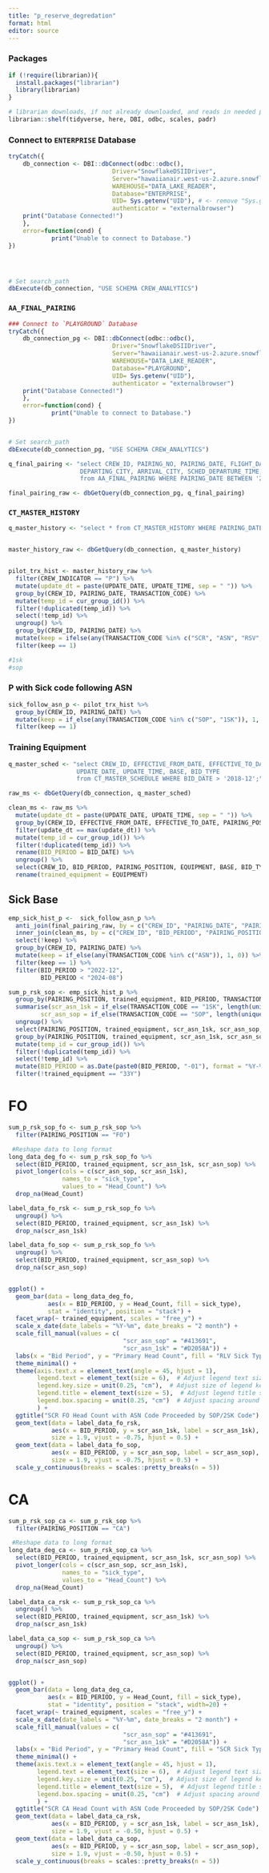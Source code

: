 ```yaml
---
title: "p_reserve_degredation"
format: html
editor: source
---
```


### Packages
```r

if (!require(librarian)){
  install.packages("librarian")
  library(librarian)
}

# librarian downloads, if not already downloaded, and reads in needed packages
librarian::shelf(tidyverse, here, DBI, odbc, scales, padr)

```


### Connect to `ENTERPRISE` Database
```r

tryCatch({
    db_connection <- DBI::dbConnect(odbc::odbc(),
                             Driver="SnowflakeDSIIDriver",
                             Server="hawaiianair.west-us-2.azure.snowflakecomputing.com",
                             WAREHOUSE="DATA_LAKE_READER",
                             Database="ENTERPRISE",
                             UID= Sys.getenv("UID"), # <- remove "Sys.getenv("UID")" and enter "your email"
                             authenticator = "externalbrowser")
    print("Database Connected!")
    },
    error=function(cond) {
            print("Unable to connect to Database.")
})




# Set search_path
dbExecute(db_connection, "USE SCHEMA CREW_ANALYTICS")

```

### `AA_FINAL_PAIRING`
```r

### Connect to `PLAYGROUND` Database
tryCatch({
    db_connection_pg <- DBI::dbConnect(odbc::odbc(),
                             Driver="SnowflakeDSIIDriver",
                             Server="hawaiianair.west-us-2.azure.snowflakecomputing.com",
                             WAREHOUSE="DATA_LAKE_READER",
                             Database="PLAYGROUND",
                             UID= Sys.getenv("UID"), 
                             authenticator = "externalbrowser")
    print("Database Connected!")
    },
    error=function(cond) {
            print("Unable to connect to Database.")
})


# Set search_path
dbExecute(db_connection_pg, "USE SCHEMA CREW_ANALYTICS")

q_final_pairing <- "select CREW_ID, PAIRING_NO, PAIRING_DATE, FLIGHT_DATE, EQUIPMENT, PAIRING_POSITION,
                    DEPARTING_CITY, ARRIVAL_CITY, SCHED_DEPARTURE_TIME, SCHED_ARRIVAL_TIME
                    from AA_FINAL_PAIRING WHERE PAIRING_DATE BETWEEN '2019-01-01' AND '2024-08-01';"

final_pairing_raw <- dbGetQuery(db_connection_pg, q_final_pairing) 


```

### `CT_MASTER_HISTORY`
```r

q_master_history <- "select * from CT_MASTER_HISTORY WHERE PAIRING_DATE BETWEEN '2019-01-01' AND '2024-08-01';"


master_history_raw <- dbGetQuery(db_connection, q_master_history)


pilot_trx_hist <- master_history_raw %>% 
  filter(CREW_INDICATOR == "P") %>% 
  mutate(update_dt = paste(UPDATE_DATE, UPDATE_TIME, sep = " ")) %>% 
  group_by(CREW_ID, PAIRING_DATE, TRANSACTION_CODE) %>% 
  mutate(temp_id = cur_group_id()) %>% 
  filter(!duplicated(temp_id)) %>% 
  select(!temp_id) %>% 
  ungroup() %>% 
  group_by(CREW_ID, PAIRING_DATE) %>% 
  mutate(keep = ifelse(any(TRANSACTION_CODE %in% c("SCR", "ASN", "RSV", "ARC", "RLV")), 1, 0)) %>% 
  filter(keep == 1)

#1sk
#sop
```


### P with Sick code following ASN
```r

sick_follow_asn_p <- pilot_trx_hist %>% 
  group_by(CREW_ID, PAIRING_DATE) %>% 
  mutate(keep = if_else(any(TRANSACTION_CODE %in% c("SOP", "1SK")), 1, 0)) %>% 
  filter(keep == 1)

```

### Training Equipment 
```r
q_master_sched <- "select CREW_ID, EFFECTIVE_FROM_DATE, EFFECTIVE_TO_DATE, EQUIPMENT, PAIRING_POSITION, BID_DATE,
                   UPDATE_DATE, UPDATE_TIME, BASE, BID_TYPE
                   from CT_MASTER_SCHEDULE WHERE BID_DATE > '2018-12';"

raw_ms <- dbGetQuery(db_connection, q_master_sched)

clean_ms <- raw_ms %>% 
  mutate(update_dt = paste(UPDATE_DATE, UPDATE_TIME, sep = " ")) %>% 
  group_by(CREW_ID, EFFECTIVE_FROM_DATE, EFFECTIVE_TO_DATE, PAIRING_POSITION) %>% 
  filter(update_dt == max(update_dt)) %>% 
  mutate(temp_id = cur_group_id()) %>% 
  filter(!duplicated(temp_id)) %>% 
  rename(BID_PERIOD = BID_DATE) %>% 
  ungroup() %>% 
  select(CREW_ID, BID_PERIOD, PAIRING_POSITION, EQUIPMENT, BASE, BID_TYPE) %>% 
  rename(trained_equipment = EQUIPMENT)

```

## Sick Base
```r

emp_sick_hist_p <-  sick_follow_asn_p %>% 
  anti_join(final_pairing_raw, by = c("CREW_ID", "PAIRING_DATE", "PAIRING_NO", "PAIRING_POSITION")) %>% 
  inner_join(clean_ms, by = c("CREW_ID", "BID_PERIOD", "PAIRING_POSITION", "BASE")) %>% 
  select(!keep) %>% 
  group_by(CREW_ID, PAIRING_DATE) %>% 
  mutate(keep = if_else(any(TRANSACTION_CODE %in% c("ASN")), 1, 0)) %>%
  filter(keep == 1) %>%
  filter(BID_PERIOD > "2022-12",
         BID_PERIOD < "2024-08")

```

```r
sum_p_rsk_sop <- emp_sick_hist_p %>% 
  group_by(PAIRING_POSITION, trained_equipment, BID_PERIOD, TRANSACTION_CODE) %>% 
  summarise(scr_asn_1sk = if_else(TRANSACTION_CODE == "1SK", length(unique(CREW_ID)), NA),
         scr_asn_sop = if_else(TRANSACTION_CODE == "SOP", length(unique(CREW_ID)), NA)) %>% 
  ungroup() %>% 
  select(PAIRING_POSITION, trained_equipment, scr_asn_1sk, scr_asn_sop, BID_PERIOD)  %>% 
  group_by(PAIRING_POSITION, trained_equipment, scr_asn_1sk, scr_asn_sop, BID_PERIOD) %>% 
  mutate(temp_id = cur_group_id()) %>% 
  filter(!duplicated(temp_id)) %>% 
  select(!temp_id) %>%
  mutate(BID_PERIOD = as.Date(paste0(BID_PERIOD, "-01"), format = "%Y-%m-%d"))%>% 
  filter(!trained_equipment == "33Y")
```
# FO
```r

sum_p_rsk_sop_fo <- sum_p_rsk_sop %>% 
  filter(PAIRING_POSITION == "FO")

 #Reshape data to long format
long_data_deg_fo <- sum_p_rsk_sop_fo %>%
  select(BID_PERIOD, trained_equipment, scr_asn_1sk, scr_asn_sop) %>%
  pivot_longer(cols = c(scr_asn_sop, scr_asn_1sk), 
               names_to = "sick_type", 
               values_to = "Head_Count") %>% 
  drop_na(Head_Count) 

label_data_fo_rsk <- sum_p_rsk_sop_fo %>%
  ungroup() %>% 
  select(BID_PERIOD, trained_equipment, scr_asn_1sk) %>% 
  drop_na(scr_asn_1sk) 

label_data_fo_sop <- sum_p_rsk_sop_fo %>%
  ungroup() %>% 
  select(BID_PERIOD, trained_equipment, scr_asn_sop) %>% 
  drop_na(scr_asn_sop) 


ggplot() +
  geom_bar(data = long_data_deg_fo, 
           aes(x = BID_PERIOD, y = Head_Count, fill = sick_type), 
           stat = "identity", position = "stack") +
  facet_wrap(~ trained_equipment, scales = "free_y") +
  scale_x_date(date_labels = "%Y-%m", date_breaks = "2 month") +
  scale_fill_manual(values = c( 
                                "scr_asn_sop" = "#413691", 
                                "scr_asn_1sk" = "#D2058A")) +
  labs(x = "Bid Period", y = "Primary Head Count", fill = "RLV Sick Type") +
  theme_minimal() +
  theme(axis.text.x = element_text(angle = 45, hjust = 1),
        legend.text = element_text(size = 6),  # Adjust legend text size
        legend.key.size = unit(0.25, "cm"),  # Adjust size of legend keys
        legend.title = element_text(size = 5),  # Adjust legend title size
        legend.box.spacing = unit(0.25, "cm")  # Adjust spacing around the legend box
        ) +
  ggtitle("SCR FO Head Count with ASN Code Proceeded by SOP/2SK Code") +
  geom_text(data = label_data_fo_rsk,
            aes(x = BID_PERIOD, y = scr_asn_1sk, label = scr_asn_1sk),
            size = 1.9, vjust = -0.75, hjust = 0.5) +
  geom_text(data = label_data_fo_sop,
            aes(x = BID_PERIOD, y = scr_asn_sop, label = scr_asn_sop),
            size = 1.9, vjust = -0.75, hjust = 0.5) +
  scale_y_continuous(breaks = scales::pretty_breaks(n = 5))
```

# CA
```r

sum_p_rsk_sop_ca <- sum_p_rsk_sop %>% 
  filter(PAIRING_POSITION == "CA")

 #Reshape data to long format
long_data_deg_ca <- sum_p_rsk_sop_ca %>%
  select(BID_PERIOD, trained_equipment, scr_asn_1sk, scr_asn_sop) %>%
  pivot_longer(cols = c(scr_asn_sop, scr_asn_1sk), 
               names_to = "sick_type", 
               values_to = "Head_Count") %>% 
  drop_na(Head_Count) 

label_data_ca_rsk <- sum_p_rsk_sop_ca %>%
  ungroup() %>% 
  select(BID_PERIOD, trained_equipment, scr_asn_1sk) %>% 
  drop_na(scr_asn_1sk) 

label_data_ca_sop <- sum_p_rsk_sop_ca %>%
  ungroup() %>% 
  select(BID_PERIOD, trained_equipment, scr_asn_sop) %>% 
  drop_na(scr_asn_sop) 


ggplot() +
  geom_bar(data = long_data_deg_ca, 
           aes(x = BID_PERIOD, y = Head_Count, fill = sick_type), 
           stat = "identity", position = "stack", width=20) +
  facet_wrap(~ trained_equipment, scales = "free_y") +
  scale_x_date(date_labels = "%Y-%m", date_breaks = "2 month") +
  scale_fill_manual(values = c( 
                                "scr_asn_sop" = "#413691", 
                                "scr_asn_1sk" = "#D2058A")) +
  labs(x = "Bid Period", y = "Primary Head Count", fill = "SCR Sick Type") +
  theme_minimal() +
  theme(axis.text.x = element_text(angle = 45, hjust = 1),
        legend.text = element_text(size = 6),  # Adjust legend text size
        legend.key.size = unit(0.25, "cm"),  # Adjust size of legend keys
        legend.title = element_text(size = 5),  # Adjust legend title size
        legend.box.spacing = unit(0.25, "cm")  # Adjust spacing around the legend box
        ) +
  ggtitle("SCR CA Head Count with ASN Code Proceeded by SOP/2SK Code") +
  geom_text(data = label_data_ca_rsk,
            aes(x = BID_PERIOD, y = scr_asn_1sk, label = scr_asn_1sk),
            size = 1.9, vjust = -0.50, hjust = 0.5) +
  geom_text(data = label_data_ca_sop,
            aes(x = BID_PERIOD, y = scr_asn_sop, label = scr_asn_sop),
            size = 1.9, vjust = -0.50, hjust = 0.5) +
  scale_y_continuous(breaks = scales::pretty_breaks(n = 5))
  
```
